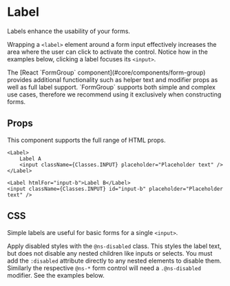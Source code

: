 # Label

Labels enhance the usability of your forms.

Wrapping a `<label>` element around a form input effectively increases the area
where the user can click to activate the control. Notice how in the examples
below, clicking a label focuses its `<input>`.

<Callout intent="warning" title="Prefer form groups over labels">
    The [React `FormGroup` component](#core/components/form-group) provides
    additional functionality such as helper text and modifier props as well as
    full label support. `FormGroup` supports both simple and complex use cases,
    therefore we recommend using it exclusively when constructing forms.
</Callout>

## Props

This component supports the full range of HTML props.

```tsx
<Label>
    Label A
    <input className={Classes.INPUT} placeholder="Placeholder text" />
</Label>

<Label htmlFor="input-b">Label B</Label>
<input className={Classes.INPUT} id="input-b" placeholder="Placeholder text" />
```

<Interface name="ILabelProps" />

## CSS

Simple labels are useful for basic forms for a single `<input>`.

Apply disabled styles with the `@ns-disabled` class. This styles the label text,
but does not disable any nested children like inputs or selects. You must add
the `:disabled` attribute directly to any nested elements to disable them.
Similarly the respective `@ns-*` form control will need a `.@ns-disabled`
modifier. See the examples below.

<CssExample name="label" />
